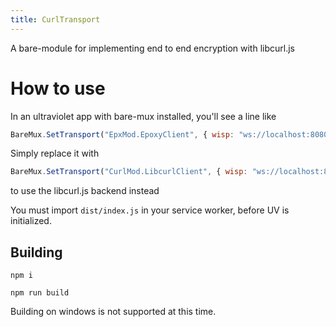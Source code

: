 ```yaml
---
title: CurlTransport
---
```

A bare-module for implementing end to end encryption with libcurl.js

# How to use
In an ultraviolet app with bare-mux installed, you'll see a line like
```js
BareMux.SetTransport("EpxMod.EpoxyClient", { wisp: "ws://localhost:8080/wisp" });
```
Simply replace it with
```js
BareMux.SetTransport("CurlMod.LibcurlClient", { wisp: "ws://localhost:8080/wisp" });
```

to use the libcurl.js backend instead

You must import `dist/index.js` in your service worker, before UV is initialized. 

## Building
`npm i`

`npm run build`

Building on windows is not supported at this time.